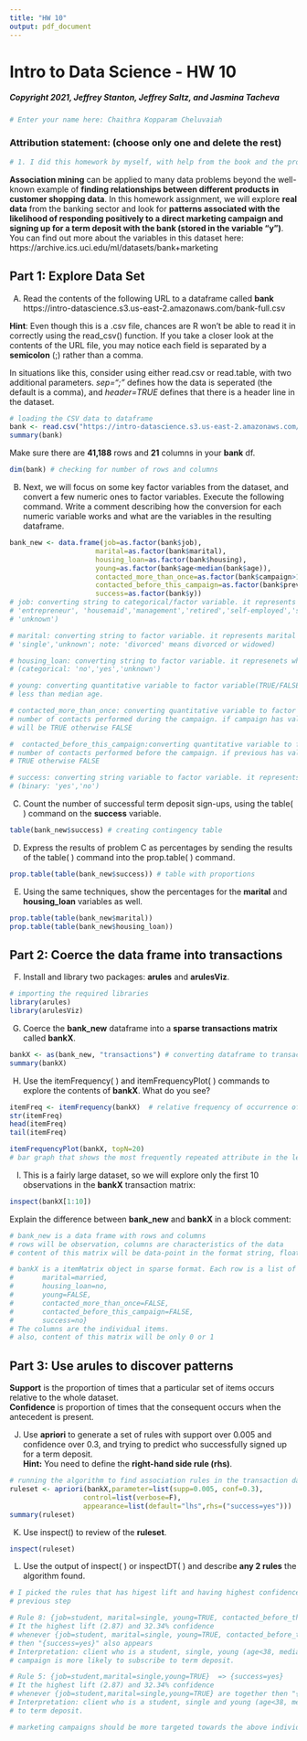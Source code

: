 ```yaml
---
title: "HW 10"
output: pdf_document
---
```

# Intro to Data Science - HW 10

##### Copyright 2021, Jeffrey Stanton, Jeffrey Saltz, and Jasmina Tacheva


```r
# Enter your name here: Chaithra Kopparam Cheluvaiah
```

### Attribution statement: (choose only one and delete the rest)


```r
# 1. I did this homework by myself, with help from the book and the professor.
```

**Association mining** can be applied to many data problems beyond the well-known example of **finding relationships between different products in customer shopping data**. In this homework assignment, we will explore **real data** from the banking sector and look for **patterns associated with the likelihood of responding positively to a direct marketing campaign and signing up for a term deposit with the bank (stored in the variable “y”)**. <br>
You can find out more about the variables in this dataset here: https://archive.ics.uci.edu/ml/datasets/bank+marketing

## Part 1: Explore Data Set

A.	Read the contents of the following URL to a dataframe called **bank** <br>
https://intro-datascience.s3.us-east-2.amazonaws.com/bank-full.csv

**Hint**: Even though this is a .csv file, chances are R won’t be able to read it in correctly using the read_csv() function. If you take a closer look at the contents of the URL file, you may notice each field is separated by a **semicolon** (;) rather than a comma. 

In situations like this, consider using either read.csv or read.table, with two additional parameters. *sep=";"* defines how the data is seperated (the default is a comma), and *header=TRUE* defines that there is a header line in the dataset. 


```r
# loading the CSV data to dataframe
bank <- read.csv("https://intro-datascience.s3.us-east-2.amazonaws.com/bank-full.csv", sep=";", header=TRUE)
summary(bank)
```

Make sure there are **41,188** rows and **21** columns in your **bank** df.


```r
dim(bank) # checking for number of rows and columns
```

B.	Next, we will focus on some key factor variables from the dataset, and convert a few numeric ones to factor variables. Execute the following command.  Write a comment describing how the conversion for each numeric variable works and what are the variables in the resulting dataframe.


```r
bank_new <- data.frame(job=as.factor(bank$job),
                     marital=as.factor(bank$marital),
                     housing_loan=as.factor(bank$housing),
                     young=as.factor(bank$age<median(bank$age)),
                     contacted_more_than_once=as.factor(bank$campaign>1),
                     contacted_before_this_campaign=as.factor(bank$previous<0),
                     success=as.factor(bank$y))
# job: converting string to categorical/factor variable. it represents type of job ('admin.','blue-collar',
# 'entrepreneur', 'housemaid','management','retired','self-employed','services','student','technician','unemployed',
# 'unknown')

# marital: converting string to factor variable. it represents marital status (categorical: 'divorced','married',
# 'single','unknown'; note: 'divorced' means divorced or widowed)

# housing_loan: converting string to factor variable. it represenets whether client has housing loan?
# (categorical: 'no','yes','unknown')

# young: converting quantitative variable to factor variable(TRUE/FALSE) based on a condition whether client age is
# less than median age.

# contacted_more_than_once: converting quantitative variable to factor variable (TRUE/FALSE) based on
# number of contacts performed during the campaign. if campaign has value more than 1, then factor variable
# will be TRUE otherwise FALSE

#  contacted_before_this_campaign:converting quantitative variable to factor variable (TRUE/FALSE) based on
# number of contacts performed before the campaign. if previous has value less than zero, then factor vaiable will be
# TRUE otherwise FALSE

# success: converting string variable to factor variable. it represents whether the client subscribed for term deposit?
# (binary: 'yes','no')
```

C.	Count the number of successful term deposit sign-ups, using the table( ) command on the **success** variable.


```r
table(bank_new$success) # creating contingency table
```

D.	Express the results of problem C as percentages by sending the results of the table( ) command into the prop.table( ) command.


```r
prop.table(table(bank_new$success)) # table with proportions
```

E.	Using the same techniques, show the percentages for the **marital** and **housing_loan** variables as well.


```r
prop.table(table(bank_new$marital))
prop.table(table(bank_new$housing_loan))
```

## Part 2: Coerce the data frame into transactions

F.	Install and library two packages: **arules** and **arulesViz**.


```r
# importing the required libraries
library(arules)
library(arulesViz)
```

G.	Coerce the **bank_new** dataframe into a **sparse transactions matrix** called **bankX**.


```r
bankX <- as(bank_new, "transactions") # converting dataframe to transactions
summary(bankX)
```

H.	Use the itemFrequency( ) and itemFrequencyPlot( ) commands to explore the contents of **bankX**. What do you see?
```r
itemFreq <- itemFrequency(bankX)  # relative frequency of occurrence of all attributes in bank_new data
str(itemFreq)
head(itemFreq)
tail(itemFreq)
```
```r
itemFrequencyPlot(bankX, topN=20)
# bar graph that shows the most frequently repeated attribute in the left-most bar
```

I.	This is a fairly large dataset, so we will explore only the first 10 observations in the **bankX** transaction matrix:
```r
inspect(bankX[1:10]) 
```

Explain the difference between **bank_new** and **bankX** in a block comment:
```r
# bank_new is a data frame with rows and columns
# rows will be observation, columns are characteristics of the data
# content of this matrix will be data-point in the format string, floating-point, integer, boolean etc.,

# bankX is a itemMatrix object in sparse format. Each row is a list of items like {job=blue-collar,
#       marital=married,
#       housing_loan=no,
#       young=FALSE,
#       contacted_more_than_once=FALSE,
#       contacted_before_this_campaign=FALSE,
#       success=no}
# The columns are the individual items.
# also, content of this matrix will be only 0 or 1
```

## Part 3: Use arules to discover patterns

**Support** is the proportion of times that a particular set of items occurs relative to the whole dataset. <br>
**Confidence** is proportion of times that the consequent occurs when the antecedent is present. <br>

J.	Use **apriori** to generate a set of rules with support over 0.005 and confidence over 0.3, and trying to predict who successfully signed up for a term deposit. <br>
**Hint:** You need to define the **right-hand side rule (rhs)**.
```r
# running the algorithm to find association rules in the transaction data
ruleset <- apriori(bankX,parameter=list(supp=0.005, conf=0.3),
                  control=list(verbose=F),
                  appearance=list(default="lhs",rhs=("success=yes")))
summary(ruleset)
```

K.	Use inspect() to review of the **ruleset**.
```r
inspect(ruleset)
```

L.	Use the output of inspect( ) or inspectDT( ) and describe **any 2 rules** the algorithm found.
```r
# I picked the rules that has higest lift and having highest confidence among the rules that are returned in
# previous step

# Rule 8: {job=student, marital=single, young=TRUE, contacted_before_this_campaign=FALSE} => {success=yes}
# It the highest lift (2.87) and 32.34% confidence
# whenever {job=student, marital=single, young=TRUE, contacted_before_this_campaign=FALSE} are together
# then "{success=yes}" also appears
# Interpretation: client who is a student, single, young (age<38, median age) and was not contacted before the
# campaign is more likely to subscribe to term deposit.

# Rule 5: {job=student,marital=single,young=TRUE}  => {success=yes}
# It the highest lift (2.87) and 32.34% confidence
# whenever {job=student,marital=single,young=TRUE} are together then "{success=yes}" also appears
# Interpretation: client who is a student, single and young (age<38, median age) is more likely to subscribe
# to term deposit.

# marketing campaigns should be more targeted towards the above individuals


```
